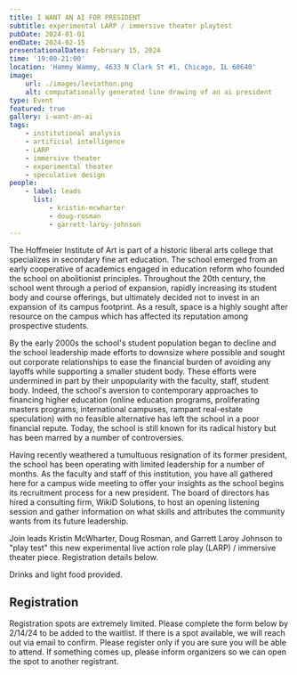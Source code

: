 ```yaml
---
title: I WANT AN AI FOR PRESIDENT
subtitle: experimental LARP / immersive theater playtest
pubDate: 2024-01-01
endDate: 2024-02-15
presentationalDates: February 15, 2024
time: '19:00-21:00'
location: 'Hammy Wammy, 4633 N Clark St #1, Chicago, IL 60640'
image:
    url: ./images/leviathon.png
    alt: computationally generated line drawing of an ai president
type: Event
featured: true
gallery: i-want-an-ai
tags:
    - institutional analysis
    - artificial intelligence
    - LARP
    - immersive theater
    - experimental theater
    - speculative design
people:
    - label: leads
      list:
          - kristin-mcwharter
          - doug-rosman
          - garrett-laroy-johnson
---
```



The Hoffmeier Institute of Art is part of a historic liberal arts college that specializes in secondary fine art education. The school emerged from an early cooperative of academics engaged in education reform who founded the school on abolitionist principles. Throughout the 20th century, the school went through a period of expansion, rapidly increasing its student body and course offerings, but ultimately decided not to invest in an expansion of its campus footprint. As a result, space is a highly sought after resource on the campus which has affected its reputation among prospective students.

By the early 2000s the school's student population began to decline and the school leadership made efforts to downsize where possible and sought out corporate relationships to ease the financial burden of avoiding any layoffs while supporting a smaller student body. These efforts were undermined in part by their unpopularity with the faculty, staff, student body. Indeed, the school's aversion to contemporary approaches to financing higher education (online education programs, proliferating masters programs, international campuses, rampant real-estate speculation) with no feasible alternative has left the school in a poor financial repute. Today, the school is still known for its radical history but has been marred by a number of controversies.

Having recently weathered a tumultuous resignation of its former president, the school has been operating with limited leadership for a number of months. As the faculty and staff of this institution, you have all gathered here for a campus wide meeting to offer your insights as the school begins its recruitment process for a new president. The board of directors has hired a consulting firm, WikiD Solutions, to host an opening listening session and gather information on what skills and attributes the community wants from its future leadership.

Join leads Kristin McWharter, Doug Rosman, and Garrett Laroy Johnson to "play test" this new experimental live action role play (LARP) / immersive theater piece. Registration details below.

Drinks and light food provided.

## Registration

Registration spots are extremely limited. Please complete the form below by 2/14/24 to be added to the waitlist. If there is a spot available, we will reach out via email to confirm. Please register only if you are sure you will be able to attend. If something comes up, please inform organizers so we can open the spot to another registrant.

<LinkButton text="REGISTER HERE" url="https://forms.gle/x6wCaD6rSp1gWMAw7" />
